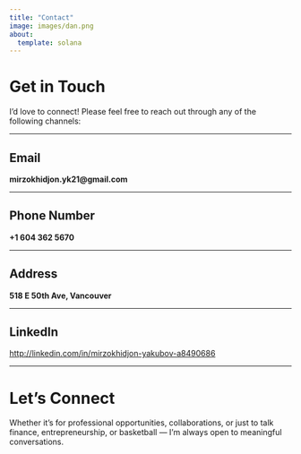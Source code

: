 ```yaml
---
title: "Contact"
image: images/dan.png
about:
  template: solana 
---
```


# Get in Touch

I’d love to connect! Please feel free to reach out through any of the following channels:

---

## Email  
**mirzokhidjon.yk21@gmail.com**

---

## Phone Number
**+1 604 362 5670**

---

## Address 
**518 E 50th Ave, Vancouver**
  
---

## LinkedIn 
[http://linkedin.com/in/mirzokhidjon-yakubov-a8490686](http://linkedin.com/in/mirzokhidjon-yakubov-a8490686) 

---

# Let’s Connect  

Whether it’s for professional opportunities, collaborations, or just to talk finance, entrepreneurship, or basketball — I’m always open to meaningful conversations.  

